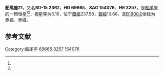 {{Starbox begin
| name = 船尾座21
}}
{{Starbox observe
| epoch = [[J2000.0|J2000.0]]
| constell = [[船尾座|船尾座]]<ref name=SIMBAD>{{cite web
 | url=http://simbad.u-strasbg.fr/simbad/sim-id?Ident=HR+3257
 | title =Pulsating variable Star
 | publisher=Centre de Données astronomiques de Strasbourg
 | work=SIMBAD
 | accessdate=2012-07-13}}</ref><ref name=DATA>{{cite web
 | url=http://vizier.u-strasbg.fr/viz-bin/VizieR-5?-out.add=.&-source=5050&-corr=PK=HR&-out.max=9999&HR=3257
 | title=VizieR Detailed Page
 | accessdate=2012-07-13
 | archive-date=2016-03-05
 | archive-url=https://web.archive.org/web/20160305042910/http://vizier.u-strasbg.fr/viz-bin/VizieR-5?-out.add=.&-source=5050&-corr=PK=HR&-out.max=9999&HR=3257
 | dead-url=no
 }}</ref>
| 星官 = 
| ra = {{RA|8|17|23.1}}<ref name=SIMBAD /><ref name=DATA />
| dec = {{DEC|-16|17|6}}<ref name=SIMBAD /><ref name=DATA />
| appmag_v = 6.16<ref name=SIMBAD /><ref name=DATA />
}}
{{Starbox character
| class = A2V<ref name=SIMBAD /><ref name=DATA />
| b-v = 0.01<ref name=SIMBAD /><ref name=DATA />
| u-b = 0.08<ref name=SIMBAD /><ref name=DATA />
| r-i = <ref name=SIMBAD /><ref name=DATA />
| variable = 
}}
{{Starbox astrometry
| radial_v = 0.08
| prop_mo_ra = 0
| parallax = 
| p_error = 
}}
{{Starbox catalog
| names =BD-15 2362，[[SAO星表|SAO]] 154076，[[HD星表|HD]] 69665，[[HR星表|HR]] 3257}}
{{Starbox reference |Simbad=HR+3257}}
{{Starbox end}}

'''船尾座21'''，又名'''BD-15 2362'''，'''HD 69665'''、'''SAO 154076'''、'''HR 3257'''，是[[船尾座|船尾座]]的一颗恒星<ref name=SIMBAD /><ref name=DATA />，视星等为6.16，位于[[銀道座標系|銀經]]237.58，[[銀道座標系|銀緯]]10.66，其[[B1900.0|B1900.0]]坐标为赤經{{RA|8|12|48}}，赤緯{{DEC|-15|10.66|31}}。

== 参考文献 ==
{{reflist}}

{{star-stub}}

{{船尾座恒星}}
{{星官|外厨|6|17}}
[[Category:船尾座|Category:船尾座]]
[[Category:HD和HDE天體|69665]]
[[Category:HR天體|3257]]
[[Category:SAO天體|154076]]